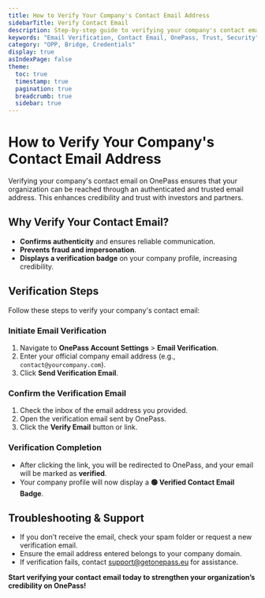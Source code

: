 ```yaml
---
title: How to Verify Your Company's Contact Email Address
sidebarTitle: Verify Contact Email
description: Step-by-step guide to verifying your company's contact email address on OnePass to enhance trust and credibility.
keywords: "Email Verification, Contact Email, OnePass, Trust, Security"
category: "OPP, Bridge, Credentials"
display: true
asIndexPage: false
theme:
  toc: true
  timestamp: true
  pagination: true
  breadcrumb: true
  sidebar: true
---
```


# How to Verify Your Company's Contact Email Address

Verifying your company's contact email on OnePass ensures that your organization can be reached through an authenticated and trusted email address. This enhances credibility and trust with investors and partners.

## Why Verify Your Contact Email?

- **Confirms authenticity** and ensures reliable communication.
- **Prevents fraud and impersonation**.
- **Displays a verification badge** on your company profile, increasing credibility.

## Verification Steps

Follow these steps to verify your company's contact email:

### Initiate Email Verification

1. Navigate to **OnePass Account Settings** > **Email Verification**.
2. Enter your official company email address (e.g., `contact@yourcompany.com`).
3. Click **Send Verification Email**.

### Confirm the Verification Email

1. Check the inbox of the email address you provided.
2. Open the verification email sent by OnePass.
3. Click the **Verify Email** button or link.

### Verification Completion

- After clicking the link, you will be redirected to OnePass, and your email will be marked as **verified**.
- Your company profile will now display a **🟢 Verified Contact Email Badge**.

## Troubleshooting & Support

- If you don’t receive the email, check your spam folder or request a new verification email.
- Ensure the email address entered belongs to your company domain.
- If verification fails, contact [support@getonepass.eu](mailto:support@getonepass.eu) for assistance.

**Start verifying your contact email today to strengthen your organization’s credibility on OnePass!**
